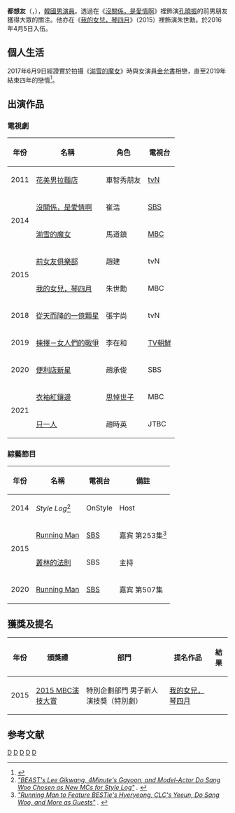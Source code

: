 {{藝人
|姓名 = 都想友
|類型 = 男演員
|圖片 = File:191212 Do Sang-woo.jpg
|圖片尺寸 = 
|圖片簡介 = 
|本名 = 
|外文名 = 도상우
|外文 = ko
|羅馬拼音 = Do Sang Woo
|英文名 =
|暱稱 =
|其他藝名 = 
|國籍 = {{KOR}}
|出生日期 = {{birth_date_and_age|1987|012|25}}
|出生地點 = {{KOR}}[[釜山廣域市|釜山廣域市]]
|宗教信仰 = 
|語言 = [[韓語|韓語]]
|職業 = [[演員|演員]]
|教育程度 = [[建國大學|建國大學]]
|出道作品 = 
|出道日期 = 2008年
|代表作品 = 
|活躍年代 =
|唱片公司 = 
|經紀公司 = [[J_Wide_Company|J Wide Company]]
|相關團體 = 
|網站 = 
}}

'''都想友'''（{{lang-ko|도상우}}，{{bd|1987年|12月25日}}），[[韓國|韓國]][[男演員|男演員]]。透過在《[[沒關係，是愛情啊|沒關係，是愛情啊]]》裡飾演[[孔曉振|孔曉振]]的前男朋友獲得大眾的關注。他亦在《[[我的女兒，琴四月|我的女兒，琴四月]]》（2015）裡飾演朱世勳。於2016年4月5日入伍。

== 個人生活 ==
2017年6月9日經證實於拍攝《[[湔雪的魔女|湔雪的魔女]]》時與女演員[[金允書|金允書]]相戀，直至2019年結束四年的戀情<ref>{{Cite news|url=https://sports.chosun.com/news/ntype.htm?id=201910220100164330011390&servicedate=20191021|title=도상우·김윤서, 4년 공개연애 마무리.."바빠지며 결별"|publisher={{lk|朝鮮體育報|스포츠조선}}|author=문지연|date=2019-10-21|accessdate=2021-06-01}}</ref>。

== 出演作品 ==
=== 電視劇 ===
{| class="wikitable" style="width: 600px; margin-bottom: 10px; overflow: visible;" spellcheck="false" data-gramm_id="7f84c59a-77c2-3f42-8a12-40995d6adefc" data-gramm="true" data-gramm_editor="true"
! width="10" |年份
!名稱
!角色
!電視台
|-
| 2011 
|[[花美男拉麵店|花美男拉麵店]]<br>
| 車智秀朋友
| [[TVN|tvN]]
|-
| rowspan="2" |2014 
|[[沒關係，是愛情啊|沒關係，是愛情啊]]<br>
| 崔浩
| [[SBS有限公司|SBS]]
|-
|[[湔雪的魔女|湔雪的魔女]]<br>
|馬道鎮
| [[文化廣播_(韓國)|MBC]]
|-
| rowspan="2" |2015 
|[[前女友俱樂部|前女友俱樂部]]<br>
| 趙建
| tvN
|-
|[[我的女兒，琴四月|我的女兒，琴四月]]<br>
| 朱世勳
| MBC
|-
|2018
|[[從天而降的一億顆星|從天而降的一億顆星]]
| 張宇尚
| tvN
|-
|2019
|[[揀擇－女人們的戰爭|揀擇－女人們的戰爭]]
| 李在和
| [[TV朝鮮|TV朝鮮]]
|-
|2020
|[[便利店新星|便利店新星]]
| 趙承俊
| SBS
|-
| rowspan="2" |2021
|[[衣袖紅鑲邊|衣袖紅鑲邊]]
| [[思悼世子|思悼世子]]
| MBC
|-
|[[只一人_(電視劇)|只一人]]
| 趙時英
| JTBC 
|}

=== 綜藝節目 ===
{| class="wikitable" style="width: 600px; margin-bottom: 10px; overflow: visible;" spellcheck="false" data-gramm_id="fd46766e-7ae6-6e43-58c5-98ecf7c0d0f4" data-gramm="true" data-gramm_editor="true"
! width="18" |年份
!名稱
!電視台
!備註
|-
| 2014 
| ''Style Log''<ref><cite class="citation web">[http://www.soompi.com/2014/08/29/beasts-lee-ki-kwang-4minutes-gayoon-and-model-actor-do-sang-woo-chosen-as-new-mcs-for-style-log/ "BEAST's Lee Gikwang, 4Minute's Gayoon, and Model-Actor Do Sang Woo Chosen as New MCs for ''Style Log''"] {{Wayback|url=http://www.soompi.com/2014/08/29/beasts-lee-ki-kwang-4minutes-gayoon-and-model-actor-do-sang-woo-chosen-as-new-mcs-for-style-log/ |date=20160410172854 }}. </cite></ref> 
|OnStyle
| Host
|-
| rowspan="2" |2015 
|[[Running_Man|Running Man]]
|[[SBS有限公司|SBS]] 
| 嘉宾 第253集<ref><cite class="citation web">[http://www.soompi.com/2015/06/16/running-man-to-feature-besties-hyeryeong-clcs-yeeun-do-sang-woo-and-more-as-guests/ "''Running Man'' to Feature BESTie's Hyeryeong, CLC's Yeeun, Do Sang Woo, and More as Guests"] {{Wayback|url=http://www.soompi.com/2015/06/16/running-man-to-feature-besties-hyeryeong-clcs-yeeun-do-sang-woo-and-more-as-guests/ |date=20161115215912 }}. </cite></ref>
|-
|[[叢林的法則|叢林的法則]]<br>
| SBS 
| 主持
|-
|2020
|[[Running_Man|Running Man]]
|[[SBS有限公司|SBS]]
|嘉宾 第507集
|}

== 獲獎及提名 ==
{| class="wikitable" style="margin-bottom: 10px; overflow: visible;" spellcheck="false" data-gramm_id="bc5903ad-b52f-6fa6-5406-9a7543a506d0" data-gramm="true" data-gramm_editor="true"
!年份
!頒獎禮
!部門
!提名作品
!結果
|-
| 2015 
|[[2015_MBC演技大賞|2015 MBC演技大賞]]<br>
|特別企劃部門 男子新人演技獎（特別劇）
|[[我的女兒，琴四月|我的女兒，琴四月]]<br>
|{{nom}}
|}

== 参考文献 ==
{{Reflist}}

{{J Wide Company}}

[[Category:韓國電視演員|D]]
[[Category:韓國男性模特兒|D]]
[[Category:建國大學校友|D]]
[[Category:釜山廣域市出身人物|D]]
[[Category:都姓|D]]